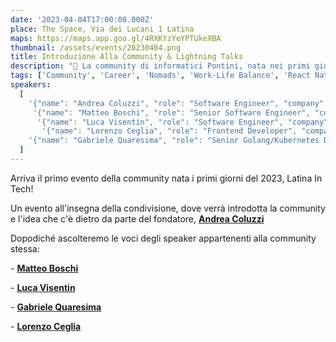 ```yaml
---
date: '2023-04-04T17:00:00.000Z'
place: The Space, Via dei Lucani 1 Latina
maps: https://maps.app.goo.gl/4RXKYzYeYPTUkeXBA
thumbnail: /assets/events/20230404.png
title: Introduzione Alla Community & Lightning Talks
description: "🏁 La community di informatici Pontini, nata nei primi giorni del 2023, finalmente esce allo scoperto, con il primo evento ufficiale!<br />Dopo un'introduzione Alla Community, seguiranno dei Lightning talks dei membri della community!"
tags: ['Community', 'Career', 'Nomads', 'Work-Life Balance', 'React Native', 'Go', 'Kubernetes']
speakers: 
  [
    '{"name": "Andrea Coluzzi", "role": "Software Engineer", "company": "Klarna", "thumbnail": "/assets/speakers/coluzzi.jpeg", "linkedinUrl": "https://www.linkedin.com/in/andrea-coluzzi/"}',
     '{"name": "Matteo Boschi", "role": "Senior Software Engineer", "company": "Heritage Holdings", "thumbnail": "/assets/speakers/boschi.jpeg", "linkedinUrl": "https://www.linkedin.com/in/matteo-boschi/"}',
      '{"name": "Luca Visentin", "role": "Software Engineer", "company": "Casavo", "thumbnail": "/assets/speakers/visentin.jpeg", "linkedinUrl": "https://www.linkedin.com/in/visentin-luca/"}',
       '{"name": "Lorenzo Ceglia", "role": "Frontend Developer", "company": "Accenture Italia", "thumbnail": "/assets/speakers/ceglia.jpeg", "linkedinUrl": "https://www.linkedin.com/in/lorenzo-ceglia/"}',
    '{"name": "Gabriele Quaresima", "role": "Senior Golang/Kubernetes Developer", "company": "EDB", "thumbnail": "/assets/speakers/quaresima.jpeg", "linkedinUrl": "https://www.linkedin.com/in/gabriele-quaresima/"}'
  ]
---
```


Arriva il primo evento della community nata i primi giorni del 2023, Latina In Tech!


Un evento all'insegna della condivisione, dove verrà introdotta la community e l'idea che c'è dietro da parte del fondatore, **[Andrea Coluzzi](https://www.coluzziandrea.com/)**

Dopodiché ascolteremo le voci degli speaker appartenenti alla community stessa:


 \- **[Matteo Boschi](https://www.linkedin.com/in/matteo-boschi/)** 
 
 \- **[Luca Visentin](https://www.linkedin.com/in/visentin-luca/)** 

 \- **[Gabriele Quaresima](https://www.linkedin.com/in/gabriele-quaresima/)** 

 \- **[Lorenzo Ceglia](https://www.linkedin.com/in/lorenzo-ceglia/)** 